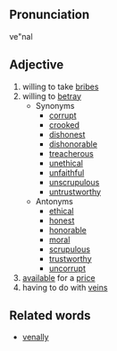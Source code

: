 ==Pronunciation==
ve"nal

==Adjective==
# willing to take [[bribe]]s
# willing to [[betray]]
#* Synonyms
#** [[corrupt]]
#** [[crooked]]
#** [[dishonest]]
#** [[dishonorable]]
#** [[treacherous]]
#** [[unethical]]
#** [[unfaithful]]
#** [[unscrupulous]]
#** [[untrustworthy]]
#* Antonyms
#** [[ethical]]
#** [[honest]]
#** [[honorable]]
#** [[moral]]
#** [[scrupulous]]
#** [[trustworthy]]
#** [[uncorrupt]]
# [[available]] for a [[price]]
# having to do with [[vein]]s

==Related words==
* [[venally]]
